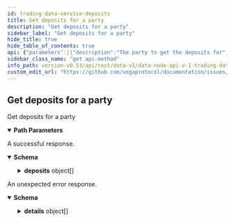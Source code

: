 ```yaml
---
id: trading-data-service-deposits
title: Get deposits for a party
description: "Get deposits for a party"
sidebar_label: "Get deposits for a party"
hide_title: true
hide_table_of_contents: true
api: {"parameters":[{"description":"The party to get the deposits for","in":"path","name":"partyId","required":true,"schema":{"type":"string"}}],"responses":{"200":{"content":{"application/json":{"schema":{"properties":{"deposits":{"items":{"properties":{"amount":{"title":"The amount to be deposited","type":"string"},"asset":{"title":"The Vega asset targeted by this deposit","type":"string"},"createdTimestamp":{"format":"int64","title":"Timestamp for when the deposit was created on the Vega network","type":"string"},"creditedTimestamp":{"format":"int64","title":"Timestamp for when the Vega account was updated with the deposit","type":"string"},"id":{"title":"Unique identifier for the deposit","type":"string"},"partyId":{"title":"Party identifier of the user initiating the deposit","type":"string"},"status":{"title":"Status of the deposit","default":"STATUS_UNSPECIFIED","description":"- STATUS_UNSPECIFIED: Default value, always invalid\n - STATUS_OPEN: The deposit is being processed by the network\n - STATUS_CANCELLED: The deposit has been cancelled by the network\n - STATUS_FINALIZED: The deposit has been finalised and accounts have been updated","enum":["STATUS_UNSPECIFIED","STATUS_OPEN","STATUS_CANCELLED","STATUS_FINALIZED"],"type":"string"},"txHash":{"title":"The hash of the transaction from the foreign chain","type":"string"}},"title":"A deposit on to the Vega network","type":"object"},"title":"The list of deposits for the specified party","type":"array"}},"title":"The response for a list of deposits","type":"object"}}},"description":"A successful response."},"default":{"content":{"application/json":{"schema":{"properties":{"code":{"format":"int32","type":"integer"},"details":{"items":{"additionalProperties":{},"properties":{"@type":{"type":"string"}},"type":"object"},"type":"array"},"message":{"type":"string"}},"type":"object"}}},"description":"An unexpected error response."}},"tags":["TradingDataService"],"operationId":"TradingDataService_Deposits","description":"Get deposits for a party","method":"get","path":"/parties/{partyId}/deposits","servers":[{"url":"https://api.n06.testnet.vega.xyz","description":"n06 (data node)"},{"url":"https://api.n10.testnet.vega.xyz","description":"n10 (data node)"},{"url":"https://api.n11.testnet.vega.xyz","description":"n11 (data node)"},{"url":"https://api.n12.testnet.vega.xyz","description":"n12 (data node)"}],"info":{"title":"data-node/api/v1/trading_data.proto","version":"0.53.0"},"postman":{"name":"Get deposits for a party","description":{"type":"text/plain"},"url":{"path":["parties",":partyId","deposits"],"host":["{{baseUrl}}"],"query":[],"variable":[{"disabled":false,"description":{"content":"(Required) The party to get the deposits for","type":"text/plain"},"type":"any","value":"","key":"partyId"}]},"header":[{"key":"Accept","value":"application/json"}],"method":"GET"}}
sidebar_class_name: "get api-method"
info_path: version-v0.53/api/rest/data-v1/data-node-api-v-1-trading-data-proto
custom_edit_url: "https://github.com/vegaprotocol/documentation/issues/new?labels=documentation&title=[Documentation] Requesting changes to 'Get deposits for a party' (trading-data-service-deposits)"
---
```



## Get deposits for a party



Get deposits for a party

<details style={{"marginBottom":"1rem"}} data-collapsed={false} open={true}><summary style={{}}><strong>Path Parameters</strong></summary><div><ul><ParamsItem className={"paramsItem"} param={{"description":"The party to get the deposits for","in":"path","name":"partyId","required":true,"schema":{"type":"string"}}}></ParamsItem></ul></div></details><div><ApiTabs><TabItem label={"200"} value={"200"}><div>

A successful response.

</div><div><MimeTabs schemaType={"response"}><TabItem label={"application/json"} value={"application/json"}><SchemaTabs groupId={"schema-tabs"}><TabItem label={"Schema"} value={"Schema"}><details style={{}} data-collapsed={false} open={true}><summary style={{"textAlign":"left"}}><strong>Schema</strong></summary><div style={{"textAlign":"left","marginLeft":"1rem"}}></div><ul style={{"marginLeft":"1rem"}}><SchemaItem collapsible={true} className={"schemaItem"}><details style={{}}><summary style={{}}><strong>deposits</strong><span style={{"opacity":"0.6"}}> object[]</span></summary><div style={{"marginLeft":"1rem"}}><SchemaItem collapsible={false} name={"amount"} required={false} schemaDescription={undefined} schemaName={"The amount to be deposited"} qualifierMessage={undefined} defaultValue={undefined}></SchemaItem><SchemaItem collapsible={false} name={"asset"} required={false} schemaDescription={undefined} schemaName={"The Vega asset targeted by this deposit"} qualifierMessage={undefined} defaultValue={undefined}></SchemaItem><SchemaItem collapsible={false} name={"createdTimestamp"} required={false} schemaDescription={undefined} schemaName={"int64"} qualifierMessage={undefined} defaultValue={undefined}></SchemaItem><SchemaItem collapsible={false} name={"creditedTimestamp"} required={false} schemaDescription={undefined} schemaName={"int64"} qualifierMessage={undefined} defaultValue={undefined}></SchemaItem><SchemaItem collapsible={false} name={"id"} required={false} schemaDescription={undefined} schemaName={"Unique identifier for the deposit"} qualifierMessage={undefined} defaultValue={undefined}></SchemaItem><SchemaItem collapsible={false} name={"partyId"} required={false} schemaDescription={undefined} schemaName={"Party identifier of the user initiating the deposit"} qualifierMessage={undefined} defaultValue={undefined}></SchemaItem><SchemaItem collapsible={false} name={"status"} required={false} schemaDescription={"- STATUS_UNSPECIFIED: Default value, always invalid\n - STATUS_OPEN: The deposit is being processed by the network\n - STATUS_CANCELLED: The deposit has been cancelled by the network\n - STATUS_FINALIZED: The deposit has been finalised and accounts have been updated"} schemaName={"Status of the deposit"} qualifierMessage={"**Possible values:** [`STATUS_UNSPECIFIED`, `STATUS_OPEN`, `STATUS_CANCELLED`, `STATUS_FINALIZED`]"} defaultValue={"STATUS_UNSPECIFIED"}></SchemaItem><SchemaItem collapsible={false} name={"txHash"} required={false} schemaDescription={undefined} schemaName={"The hash of the transaction from the foreign chain"} qualifierMessage={undefined} defaultValue={undefined}></SchemaItem></div></details></SchemaItem></ul></details></TabItem><TabItem label={"Example (from schema)"} value={"Example (from schema)"}><ResponseSamples responseExample={"{\n  \"deposits\": [\n    {\n      \"amount\": \"string\",\n      \"asset\": \"string\",\n      \"createdTimestamp\": \"string\",\n      \"creditedTimestamp\": \"string\",\n      \"id\": \"string\",\n      \"partyId\": \"string\",\n      \"status\": \"STATUS_UNSPECIFIED\",\n      \"txHash\": \"string\"\n    }\n  ]\n}"} language={"json"}></ResponseSamples></TabItem></SchemaTabs></TabItem></MimeTabs></div></TabItem><TabItem label={"default"} value={"default"}><div>

An unexpected error response.

</div><div><MimeTabs schemaType={"response"}><TabItem label={"application/json"} value={"application/json"}><SchemaTabs groupId={"schema-tabs"}><TabItem label={"Schema"} value={"Schema"}><details style={{}} data-collapsed={false} open={true}><summary style={{"textAlign":"left"}}><strong>Schema</strong></summary><div style={{"textAlign":"left","marginLeft":"1rem"}}></div><ul style={{"marginLeft":"1rem"}}><SchemaItem collapsible={false} name={"code"} required={false} schemaDescription={undefined} schemaName={"int32"} qualifierMessage={undefined} defaultValue={undefined}></SchemaItem><SchemaItem collapsible={true} className={"schemaItem"}><details style={{}}><summary style={{}}><strong>details</strong><span style={{"opacity":"0.6"}}> object[]</span></summary><div style={{"marginLeft":"1rem"}}><SchemaItem collapsible={false} name={"@type"} required={false} schemaDescription={undefined} schemaName={"string"} qualifierMessage={undefined} defaultValue={undefined}></SchemaItem></div></details></SchemaItem><SchemaItem collapsible={false} name={"message"} required={false} schemaDescription={undefined} schemaName={"string"} qualifierMessage={undefined} defaultValue={undefined}></SchemaItem></ul></details></TabItem><TabItem label={"Example (from schema)"} value={"Example (from schema)"}><ResponseSamples responseExample={"{\n  \"code\": 0,\n  \"details\": [\n    {\n      \"@type\": \"string\"\n    }\n  ],\n  \"message\": \"string\"\n}"} language={"json"}></ResponseSamples></TabItem></SchemaTabs></TabItem></MimeTabs></div></TabItem></ApiTabs></div>